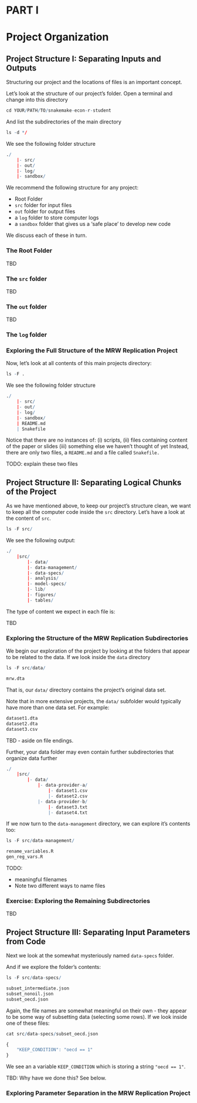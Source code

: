 # PART I {-}
# Project Organization


## Project Structure I: Separating Inputs and Outputs

Structuring our project and the locations of files is an important concept.

Let's look at the structure of our project's folder.
Open a terminal and change into this directory

```r
cd YOUR/PATH/TO/snakemake-econ-r-student
```

And list the subdirectories of the main directory

```r
ls -d */
```

We see the following folder structure
```r
./
    |- src/
    |- out/
    |- log/
    |- sandbox/
```


We recommend the following structure for any project:

* Root Folder
* `src` folder for input files
* `out` folder for output files
* a `log` folder to store computer logs
* a `sandbox` folder that gives us a 'safe place' to develop new code

We discuss each of these in turn.

### The Root Folder

TBD

### The `src` folder

TBD

### The `out` folder

TBD

### The `log` folder

### Exploring the Full Structure of the MRW Replication Project

Now, let's look at all contents of this main projects directory:

```r
ls -F .
```

We see the following folder structure
```r
./
    |- src/
    |- out/
    |- log/
    |- sandbox/
    | README.md
    | Snakefile
```

Notice that there are no instances of:
    (i) scripts,
    (ii) files containing content of the paper or slides
    (iii) something else we haven't thought of yet
Instead, there are only two files, a `README.md` and a file called `Snakefile.`

TODO: explain these two files

## Project Structure II: Separating Logical Chunks of the Project

As we have mentioned above, to keep our project's structure clean, we want to keep all the computer code inside the `src` directory.
Let's have a look at the content of `src`.

```r
ls -F src/
```

We see the following output:
```r
./
    |src/
        |- data/
        |- data-management/
        |- data-specs/
        |- analysis/
        |- model-specs/
        |- lib/
        |- figures/
        |- tables/
```

The type of content we expect in each file is:

TBD


### Exploring the Structure of the MRW Replication Subdirectories

We begin our exploration of the project by looking at the folders that appear to be related to the data.
If we look inside the `data` directory

```r
ls -F src/data/
```

```r
mrw.dta
```

That is, our `data/` directory contains the project's original data set.

Note that in more extensive projects, the `data/` subfolder would typically have more than one data set.
For example:

```r
dataset1.dta
dataset2.dta
dataset3.csv
```

TBD - aside on file endings.

Further, your data folder may even contain further subdirectories that organize data further

```r
./
    |src/
        |- data/
            |- data-provider-a/
                |- dataset1.csv
                |- dataset2.csv
            |- data-provider-b/
                |- dataset3.txt
                |- dataset4.txt
```

If we now turn to the `data-management` directory, we can explore it's contents too:

```r
ls -F src/data-management/
```

```r
rename_variables.R
gen_reg_vars.R
```

TODO:

* meaningful filenames
* Note two different ways to name files


### Exercise: Exploring the Remaining Subdirectories {- .exercise}
TBD

## Project Structure III: Separating Input Parameters from Code

Next we look at the somewhat mysteriously named `data-specs` folder.

And if we explore the folder's contents:

```r
ls -F src/data-specs/
```

```r
subset_intermediate.json
subset_nonoil.json
subset_oecd.json
```

Again, the file names are somewhat meaningful on their own - they appear to be some way of subsetting data (selecting some rows).
If we look inside one of these files:

```r
cat src/data-specs/subset_oecd.json
```

```r
{
    "KEEP_CONDITION": "oecd == 1"
}
```

We see an a variable `KEEP_CONDITION` which is storing a string `"oecd == 1"`.

TBD: Why have we done this? See below.

### Exploring Parameter Separation in the MRW Replication Project
